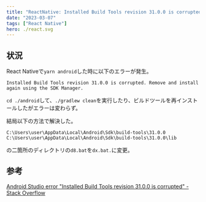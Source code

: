 ```yaml
---
title: "ReactNative: Installed Build Tools revision 31.0.0 is corrupted"
date: "2023-03-07"
tags: ["React Native"]
hero: ./react.svg
---
```


## 状況
React Nativeで`yarn android`した時に以下のエラーが発生。

```shell
Installed Build Tools revision 31.0.0 is corrupted. Remove and install again using the SDK Manager.
```

`cd ./android`して、`./gradlew clean`を実行したり、ビルドツールを再インストールしたがエラーは変わらず。

結局以下の方法で解決した。

`C:\Users\user\AppData\Local\Android\Sdk\build-tools\31.0.0`
`C:\Users\user\AppData\Local\Android\Sdk\build-tools\31.0.0\lib`

の二箇所のディレクトリの`d8.bat`を`dx.bat.`に変更。



## 参考
[Android Studio error "Installed Build Tools revision 31.0.0 is corrupted" - Stack Overflow](https://stackoverflow.com/questions/68387270/android-studio-error-installed-build-tools-revision-31-0-0-is-corrupted)
